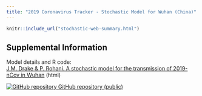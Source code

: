 ```yaml
---
title: "2019 Coronavirus Tracker - Stochastic Model for Wuhan (China)"
---
```

<p id="disclaimer"></p>
<div class="stochastic-wuhan">

```r
knitr::include_url("stochastic-web-summary.html")
```
</div>

## Supplemental Information

<div class="container-frames">

<p>Model details and R code:<br>
  <a href="stochastic-model.html" target="_blank">
  J.M. Drake & P. Rohani. A stochastic model for the transmission of 2019-nCov in Wuhan</a> (html)
</p>

<!-- Preprint: [download]() -->

<p>
  <a href="https://github.com/CEIDatUGA/ncov-wuhan-stochastic-model" target="_blank">
    <img src="images/GitHub-Mark-64px.png" id="github-icon" alt="GitHub repository"/>
    GitHub repository (public)
  </a>
</p>

</div>
